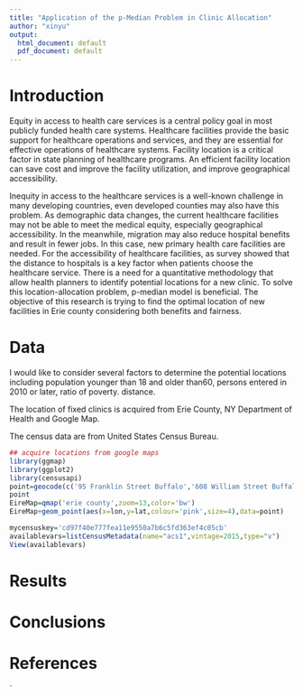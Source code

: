```yaml
---
title: "Application of the p-Median Problem in Clinic Allocation"
author: "xinyu"
output:
  html_document: default
  pdf_document: default
---
```


# Introduction
Equity in access to health care services is a central policy goal in most publicly funded health care systems. Healthcare facilities provide the basic support for healthcare operations and services, and they are essential for effective operations of healthcare systems. Facility location is a critical factor in state planning of healthcare programs. An efficient facility location can save cost and improve the facility utilization, and improve geographical accessibility. 

Inequity in access to the healthcare services is a well-known challenge in many developing countries, even developed counties may also have this problem. As demographic data changes, the current healthcare facilities may not be able to meet the medical equity, especially geographical accessibility. In the meanwhile, migration may also reduce hospital benefits and result in fewer jobs. In this case, new primary health care facilities are needed. For the accessibility of healthcare facilities, as survey showed that the distance to hospitals is a key factor when patients choose the healthcare service. There is a need for a quantitative methodology that allow health planners to identify potential locations for a new clinic. To solve this location-allocation problem, p-median model is beneficial. The objective of this research is trying to find the optimal location of new facilities in Erie county considering both benefits and fairness.


# Data
I would like to consider several factors to determine the potential locations including population younger than 18 and older than60, persons entered in 2010 or later, ratio of poverty. distance. 

The location of fixed clinics is acquired from Erie County, NY Department of Health and Google Map.

The census data are from United States Census Bureau.


```r
## acquire locations from google maps
library(ggmap)
library(ggplot2)
library(censusapi)
point=geocode(c('95 Franklin Street Buffalo','608 William Street Buffalo','501 Kensington Ave Buffalo','503 Kensington Avenue Buffalo','Erie County Health Mall'),output = 'latlon')
point
EireMap=qmap('erie county',zoom=13,color='bw')
EireMap+geom_point(aes(x=lon,y=lat,colour='pink',size=4),data=point)

```


```r
mycensuskey='cd97f40e777fea11e9550a7b6c5fd363ef4c05cb'
availablevars=listCensusMetadata(name="acs1",vintage=2015,type="v")
View(availablevars)
```


# Results



# Conclusions




# References
`




